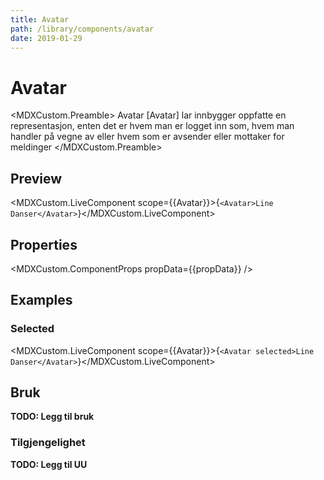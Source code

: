 ```yaml
---
title: Avatar
path: /library/components/avatar
date: 2019-01-29
---
```



# Avatar

<MDXCustom.Preamble>
  Avatar [Avatar] lar innbygger oppfatte en representasjon, enten det er hvem man er logget inn som, hvem man handler på vegne av eller hvem som er avsender eller mottaker for meldinger
</MDXCustom.Preamble>

## Preview

<MDXCustom.LiveComponent scope={{Avatar}}>{`<Avatar>Line Danser</Avatar>`}</MDXCustom.LiveComponent>

## Properties

<MDXCustom.ComponentProps propData={{propData}} />

## Examples

### Selected

<MDXCustom.LiveComponent scope={{Avatar}}>{`
  <Avatar selected>Line Danser</Avatar>
`}</MDXCustom.LiveComponent>

## Bruk

**TODO: Legg til bruk**

### Tilgjengelighet

**TODO: Legg til UU**
